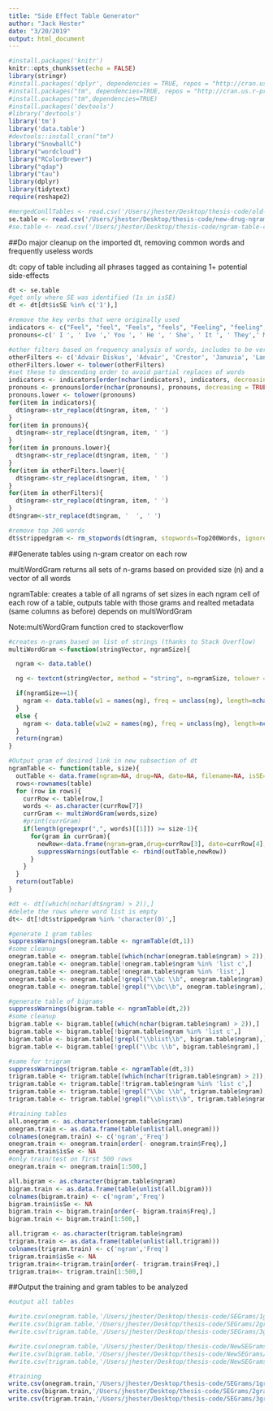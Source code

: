 ```yaml
---
title: "Side Effect Table Generator"
author: "Jack Hester"
date: "3/20/2019"
output: html_document
---
```


```r
#install.packages('knitr')
knitr::opts_chunk$set(echo = FALSE)
library(stringr)
#install.packages('dplyr', dependencies = TRUE, repos = "http://cran.us.r-project.org")
#install.packages("tm", dependencies=TRUE, repos = "http://cran.us.r-project.org")
#install.packages("tm",dependencies=TRUE)
#install.packages('devtools')
#library('devtools')
library('tm')
library('data.table')
#devtools::install_cran("tm")
library("SnowballC")
library("wordcloud")
library("RColorBrewer")
library("qdap")
library("tau")
library(dplyr)
library(tidytext)
require(reshape2)
```

```r
#mergedConllTables <- read.csv('/Users/jhester/Desktop/thesis-code/old-merged-table.csv')
se.table <- read.csv('/Users/jhester/Desktop/thesis-code/new-drug-ngram-table-complete.csv')
#se.table <- read.csv('/Users/jhester/Desktop/thesis-code/ngram-table-complete-older-drugs.csv')

```
##Do major cleanup on the imported dt, removing common words and frequently useless words

dt: copy of table including all phrases tagged as containing 1+ potential side-effects

```r
dt <- se.table
#get only where SE was identified (1s in isSE)
dt <- dt[dt$isSE %in% c('1'),] 

#remove the key verbs that were originally used
indicators <- c("Feel", "feel", "Feels", "feels", "Feeling", "feeling", "Felt", "felt", "Lose", " lose ", "Loses", "loses", "Losing", "losing", "Lost", "lost", "Start", "start", "Starts", "starts", "Starting", "starting", "Started", "started", "Cause", "cause", "Causes", "causes", "Causing", "causing", "Caused", "caused", "Develop", "develop", "Develops", "develops", "Developing", "developing", "Developed", "developed", "Experience", "experience",  "Experiences", "experiences", "Experienced", "experienced", "Experiencing", "experiencing","Notice", "notice", "Notices", "notices", "Noticed", "noticed", "Noticing", "noticing"," Get ", " get ", " Gets ", " gets ", "Getting", "getting", "Got", "got", "Become", "become", "Becomes", "becomes", "Becoming", "becoming", "Became", "became", "Change", "change", "Changes", "changes", "Changed", "changed", "Changing", "changing", "Give", "give", "Gives", "gives", "Given", "given", "Gave", "gave", "Giving", "giving", " Have ", " have ", " Had ", " had ", " Having ", " having ", " Has ", " has ")
pronouns<-c(' I ', ' Ive ',' You ', ' He ', ' She', ' It ', ' They',' Me ', ' You ', ' Him ', ' Her ', ' It ', ' My ', ' Mine ', ' Your ', ' Yours ', ' His ', ' Her ', ' Hers ', ' Its ',' Who ', ' Whom ', ' Whose ', ' What ', ' Which ',' Another ',  ' Each ', ' Everything ', ' Nobody ', ' Either ', ' Someone ',' Who ',' Whom ', ' Whose ', ' That ', ' Which ',' Myself ', ' Yourself ', ' Himself ', ' Herself ', ' Itself ',' This ',' That ',' We ',' Us ',' You ',' Them ',' That ',' Which ',' Who ',' Whom ',' Whose ',' Whichever ',' Whoever ',' Whomever ',' These ',' Those ', ' Too ')

#other filters based on frequency analysis of words, includes to be verbs, drug names, time periods, etc.
otherFilters <- c('Advair Diskus', 'Advair', 'Crestor', 'Januvia', 'Lantus', 'Lantus Solostar', 'Lyrica', 'Nexium','Spiriva','Synthroid','Ventolin HFA', 'Ventolin','Vyvanse','Actemra', 'Ajovy', 'Amiovig', ' Biktarvy', 'Dupixent', 'Kevzara', 'Mayyret', 'Ozempic', 'Rhofade', 'Shingrix', 'Siliq', 'Symproic', ' Trulance', 'Actemra ', 'Ajovy ', 'Amiovig ', 'Biktarvy ', 'Dupixent ', 'Kevzara', 'Mayyret ', 'Ozempic ', 'Rhofade ', 'Shingrix ', 'Siliq ', 'Symproic', 'Trulance',' Am ', ' Is ', ' Are ', ' Was ', ' Were ', ' Be ', ' Being ', ' Been ', ' effects', ' effect ',' side effect ', ' Side effects ', ' Very ',' Only ', ' Really ', ' Very ', ' Since ', ' Just ', ' Also ', ' Bad ', ' Week ', ' Week',' Few ', ' Still ', ' Day ', ' Day',' Month ', ' Months ', ' Year', ' Years ', ' Decade ', ' Hour ', ' Hours ', ' Morning ', ' Mornings ', ' Afternoon ', 'After ', 'Afternoons ', ' Evening ', ' Evenings ', ' Night ', ' Nighttime', ' Night', 'Night ', ' Take ', ' Took ', ' Im ', ' Little ', ' Lot ', ' Thing ', ' Worse', ' Anything ', 'Anything ', ' Anything', 'Thing ', ' Things', 'Things ', ' Before ', 'Before ', ' After ', ' Yes ', ' No ', ' Yep ', ' Am ', ' Going ', ' Gone ', 'Like ', ' Far ', ' Take ', 'Taking', 'Makes', 'make', 'Until', 'While',' Yet ', "I\'m", 'i\'m','Yesterday', ' Able', 'Actually', 'Ability')
otherFilters.lower <- tolower(otherFilters)
#set these to descending order to avoid partial replaces of words
indicators <- indicators[order(nchar(indicators), indicators, decreasing = TRUE)]
pronouns <- pronouns[order(nchar(pronouns), pronouns, decreasing = TRUE)]
pronouns.lower <- tolower(pronouns)
for(item in indicators){
  dt$ngram<-str_replace(dt$ngram, item, ' ')
}
for(item in pronouns){
  dt$ngram<-str_replace(dt$ngram, item, ' ')
}
for(item in pronouns.lower){
  dt$ngram<-str_replace(dt$ngram, item, ' ')
}
for(item in otherFilters.lower){
  dt$ngram<-str_replace(dt$ngram, item, ' ')
}
for(item in otherFilters){
  dt$ngram<-str_replace(dt$ngram, item, ' ')
}
dt$ngram<-str_replace(dt$ngram, '  ', ' ')

#remove top 200 words
dt$strippedgram <- rm_stopwords(dt$ngram, stopwords=Top200Words, ignore.case=TRUE)
```


##Generate tables using n-gram creator on each row

multiWordGram returns all sets of n-grams based on provided size (n) and a vector of all words

ngramTable: creates a table of all ngrams of set sizes in each ngram cell of each row of a table, outputs table with those grams and realted metadata (same columns as before) depends on multiWordGram

Note:multiWordGram function cred to stackoverflow

```r
#creates n-grams based on list of strings (thanks to Stack Overflow)
multiWordGram <-function(stringVector, ngramSize){

  ngram <- data.table()

  ng <- textcnt(stringVector, method = "string", n=ngramSize, tolower = FALSE)

  if(ngramSize==1){
    ngram <- data.table(w1 = names(ng), freq = unclass(ng), length=nchar(names(ng)))  
  }
  else {
    ngram <- data.table(w1w2 = names(ng), freq = unclass(ng), length=nchar(names(ng)))
  }
  return(ngram)
}

#Output gram of desired link in new subsection of dt
ngramTable <- function(table, size){
  outTable <- data.frame(ngram=NA, drug=NA, date=NA, filename=NA, isSE=NA)
  rows<-rownames(table)
  for (row in rows){
    currRow <- table[row,]
    words <- as.character(currRow[7])
    currGram <- multiWordGram(words,size)
    #print(currGram)
    if(length(gregexpr(",", words)[[1]]) >= size-1){
      for(gram in currGram){
        newRow<-data.frame(ngram=gram,drug=currRow[3], date=currRow[4],filename=currRow[5],isSE=NA)
        suppressWarnings(outTable <- rbind(outTable,newRow))
      }
    }
  }
  return(outTable)
}

#dt <- dt[(which(nchar(dt$ngram) > 2)),]
#delete the rows where word list is empty
dt<- dt[!dt$strippedgram %in% 'character(0)',]

#generate 1 gram tables
suppressWarnings(onegram.table <- ngramTable(dt,1))
#some cleanup
onegram.table <- onegram.table[(which(nchar(onegram.table$ngram) > 2)),]
onegram.table <- onegram.table[!onegram.table$ngram %in% 'list c',]
onegram.table <- onegram.table[!onegram.table$ngram %in% 'list',]
onegram.table <- onegram.table[!grepl("\\bc \\b", onegram.table$ngram),]
onegram.table <- onegram.table[!grepl("\\bc\\b", onegram.table$ngram),]

#generate table of bigrams
suppressWarnings(bigram.table <- ngramTable(dt,2))
#some cleanup
bigram.table <- bigram.table[(which(nchar(bigram.table$ngram) > 2)),]
bigram.table <- bigram.table[!bigram.table$ngram %in% 'list c',]
bigram.table <- bigram.table[!grepl("\\blist\\b", bigram.table$ngram),]
bigram.table <- bigram.table[!grepl("\\bc \\b", bigram.table$ngram),]

#same for trigram
suppressWarnings(trigram.table <- ngramTable(dt,3))
trigram.table <- trigram.table[(which(nchar(trigram.table$ngram) > 2)),]
trigram.table <- trigram.table[!trigram.table$ngram %in% 'list c',]
trigram.table <- trigram.table[!grepl("\\bc \\b", trigram.table$ngram),]
trigram.table <- trigram.table[!grepl("\\blist\\b", trigram.table$ngram),]

#training tables
all.onegram <- as.character(onegram.table$ngram)
onegram.train <- as.data.frame(table(unlist(all.onegram)))
colnames(onegram.train) <- c('ngram','Freq')
onegram.train <- onegram.train[order(- onegram.train$Freq),]
onegram.train$isSe <- NA
#only train/test on first 500 rows
onegram.train <- onegram.train[1:500,]

all.bigram <- as.character(bigram.table$ngram)
bigram.train <- as.data.frame(table(unlist(all.bigram)))
colnames(bigram.train) <- c('ngram','Freq')
bigram.train$isSe <- NA
bigram.train <- bigram.train[order(- bigram.train$Freq),]
bigram.train <- bigram.train[1:500,]

all.trigram <- as.character(trigram.table$ngram)
trigram.train <- as.data.frame(table(unlist(all.trigram)))
colnames(trigram.train) <- c('ngram','Freq')
trigram.train$isSe <- NA
trigram.train<-trigram.train[order(- trigram.train$Freq),]
trigram.train<- trigram.train[1:500,]

```

##Output the training and gram tables to be analyzed

```r
#output all tables

#write.csv(onegram.table,'/Users/jhester/Desktop/thesis-code/SEGrams/1gram-table.csv')
#write.csv(bigram.table,'/Users/jhester/Desktop/thesis-code/SEGrams/2gram-table.csv')
#write.csv(trigram.table,'/Users/jhester/Desktop/thesis-code/SEGrams/3gram-table.csv')

#write.csv(onegram.table,'/Users/jhester/Desktop/thesis-code/NewSEGrams/1gram-table.csv')
#write.csv(bigram.table,'/Users/jhester/Desktop/thesis-code/NewSEGrams/2gram-table.csv')
#write.csv(trigram.table,'/Users/jhester/Desktop/thesis-code/NewSEGrams/3gram-table.csv')
```

```r
#training
write.csv(onegram.train,'/Users/jhester/Desktop/thesis-code/SEGrams/1gram-table-train.csv')
write.csv(bigram.train,'/Users/jhester/Desktop/thesis-code/SEGrams/2gram-table-train.csv')
write.csv(trigram.train,'/Users/jhester/Desktop/thesis-code/SEGrams/3gram-table-train.csv')

```
